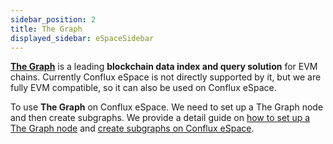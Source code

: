 ```yaml
---
sidebar_position: 2
title: The Graph
displayed_sidebar: eSpaceSidebar
---
```


[**The Graph**](https://thegraph.com/) is a leading **blockchain data index and query solution** for EVM chains. Currently Conflux eSpace is not directly supported by it, but we are fully EVM compatible, so it can also be used on Conflux eSpace. 

To use **The Graph** on Conflux eSpace. We need to set up a The Graph node and then create subgraphs. We provide a detail guide on [how to set up a The Graph node](./setup-graph-node.md) and [create subgraphs on Conflux eSpace](./create-subgraphs.md).